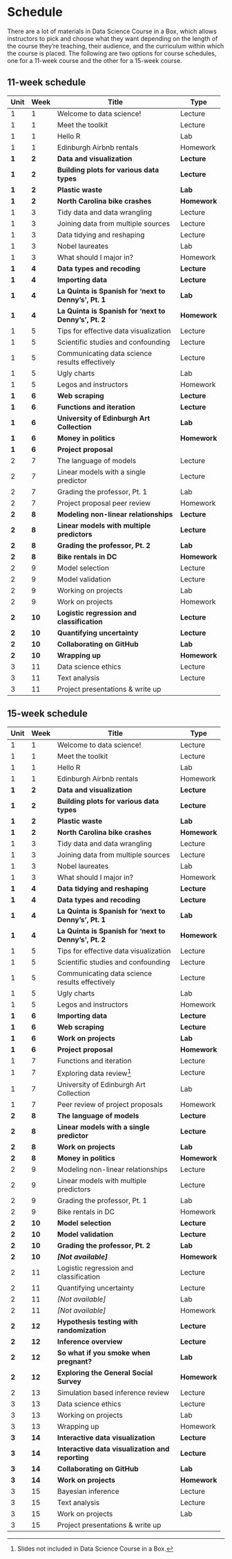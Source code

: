 # Schedule {#schedule}

There are a lot of materials in Data Science Course in a Box, which allows instructors to pick and choose what they want depending on the length of the course they're teaching, their audience, and the curriculum within which the course is placed.
The following are two options for course schedules, one for a 11-week course and the other for a 15-week course.

## 11-week schedule

+-------+--------+-------------------------------------------------------+--------------+
| Unit  | Week   | Title                                                 | Type         |
+=======+========+=======================================================+==============+
| 1     | 1      | Welcome to data science!                              | Lecture      |
+-------+--------+-------------------------------------------------------+--------------+
| 1     | 1      | Meet the toolkit                                      | Lecture      |
+-------+--------+-------------------------------------------------------+--------------+
| 1     | 1      | Hello R                                               | Lab          |
+-------+--------+-------------------------------------------------------+--------------+
| 1     | 1      | Edinburgh Airbnb rentals                              | Homework     |
+-------+--------+-------------------------------------------------------+--------------+
| **1** | **2**  | **Data and visualization**                            | **Lecture**  |
+-------+--------+-------------------------------------------------------+--------------+
| **1** | **2**  | **Building plots for various data types**             | **Lecture**  |
+-------+--------+-------------------------------------------------------+--------------+
| **1** | **2**  | **Plastic waste**                                     | **Lab**      |
+-------+--------+-------------------------------------------------------+--------------+
| **1** | **2**  | **North Carolina bike crashes**                       | **Homework** |
+-------+--------+-------------------------------------------------------+--------------+
| 1     | 3      | Tidy data and data wrangling                          | Lecture      |
+-------+--------+-------------------------------------------------------+--------------+
| 1     | 3      | Joining data from multiple sources                    | Lecture      |
+-------+--------+-------------------------------------------------------+--------------+
| 1     | 3      | Data tidying and reshaping                            | Lecture      |
+-------+--------+-------------------------------------------------------+--------------+
| 1     | 3      | Nobel laureates                                       | Lab          |
+-------+--------+-------------------------------------------------------+--------------+
| 1     | 3      | What should I major in?                               | Homework     |
+-------+--------+-------------------------------------------------------+--------------+
| **1** | **4**  | **Data types and recoding**                           | **Lecture**  |
+-------+--------+-------------------------------------------------------+--------------+
| **1** | **4**  | **Importing data**                                    | **Lecture**  |
+-------+--------+-------------------------------------------------------+--------------+
| **1** | **4**  | **La Quinta is Spanish for 'next to Denny's', Pt. 1** | **Lab**      |
+-------+--------+-------------------------------------------------------+--------------+
| **1** | **4**  | **La Quinta is Spanish for 'next to Denny's', Pt. 2** | **Homework** |
+-------+--------+-------------------------------------------------------+--------------+
| 1     | 5      | Tips for effective data visualization                 | Lecture      |
+-------+--------+-------------------------------------------------------+--------------+
| 1     | 5      | Scientific studies and confounding                    | Lecture      |
+-------+--------+-------------------------------------------------------+--------------+
| 1     | 5      | Communicating data science results effectively        | Lecture      |
+-------+--------+-------------------------------------------------------+--------------+
| 1     | 5      | Ugly charts                                           | Lab          |
+-------+--------+-------------------------------------------------------+--------------+
| 1     | 5      | Legos and instructors                                 | Homework     |
+-------+--------+-------------------------------------------------------+--------------+
| **1** | **6**  | **Web scraping**                                      | **Lecture**  |
+-------+--------+-------------------------------------------------------+--------------+
| **1** | **6**  | **Functions and iteration**                           | **Lecture**  |
+-------+--------+-------------------------------------------------------+--------------+
| **1** | **6**  | **University of Edinburgh Art Collection**            | **Lab**      |
+-------+--------+-------------------------------------------------------+--------------+
| **1** | **6**  | **Money in politics**                                 | **Homework** |
+-------+--------+-------------------------------------------------------+--------------+
| **1** | **6**  | **Project proposal**                                  |              |
+-------+--------+-------------------------------------------------------+--------------+
| 2     | 7      | The language of models                                | Lecture      |
+-------+--------+-------------------------------------------------------+--------------+
| 2     | 7      | Linear models with a single predictor                 | Lecture      |
+-------+--------+-------------------------------------------------------+--------------+
| 2     | 7      | Grading the professor, Pt.                            | Lab          |
|       |        | 1                                                     |              |
+-------+--------+-------------------------------------------------------+--------------+
| 2     | 7      | Project proposal peer review                          | Homework     |
+-------+--------+-------------------------------------------------------+--------------+
| **2** | **8**  | **Modeling non-linear relationships**                 | **Lecture**  |
+-------+--------+-------------------------------------------------------+--------------+
| **2** | **8**  | **Linear models with multiple predictors**            | **Lecture**  |
+-------+--------+-------------------------------------------------------+--------------+
| **2** | **8**  | **Grading the professor, Pt. 2**                      | **Lab**      |
+-------+--------+-------------------------------------------------------+--------------+
| **2** | **8**  | **Bike rentals in DC**                                | **Homework** |
+-------+--------+-------------------------------------------------------+--------------+
| 2     | 9      | Model selection                                       | Lecture      |
+-------+--------+-------------------------------------------------------+--------------+
| 2     | 9      | Model validation                                      | Lecture      |
+-------+--------+-------------------------------------------------------+--------------+
| 2     | 9      | Working on projects                                   | Lab          |
+-------+--------+-------------------------------------------------------+--------------+
| 2     | 9      | Work on projects                                      | Homework     |
+-------+--------+-------------------------------------------------------+--------------+
| **2** | **10** | **Logistic regression and classification**            | **Lecture**  |
+-------+--------+-------------------------------------------------------+--------------+
| **2** | **10** | **Quantifying uncertainty**                           | **Lecture**  |
+-------+--------+-------------------------------------------------------+--------------+
| **2** | **10** | **Collaborating on GitHub**                           | **Lab**      |
+-------+--------+-------------------------------------------------------+--------------+
| **2** | **10** | **Wrapping up**                                       | **Homework** |
+-------+--------+-------------------------------------------------------+--------------+
| 3     | 11     | Data science ethics                                   | Lecture      |
+-------+--------+-------------------------------------------------------+--------------+
| 3     | 11     | Text analysis                                         | Lecture      |
+-------+--------+-------------------------------------------------------+--------------+
| 3     | 11     | Project presentations & write up                      |              |
+-------+--------+-------------------------------------------------------+--------------+

## 15-week schedule

+-------+--------+-------------------------------------------------------+--------------+
| Unit  | Week   | Title                                                 | Type         |
+=======+========+=======================================================+==============+
| 1     | 1      | Welcome to data science!                              | Lecture      |
+-------+--------+-------------------------------------------------------+--------------+
| 1     | 1      | Meet the toolkit                                      | Lecture      |
+-------+--------+-------------------------------------------------------+--------------+
| 1     | 1      | Hello R                                               | Lab          |
+-------+--------+-------------------------------------------------------+--------------+
| 1     | 1      | Edinburgh Airbnb rentals                              | Homework     |
+-------+--------+-------------------------------------------------------+--------------+
| **1** | **2**  | **Data and visualization**                            | **Lecture**  |
+-------+--------+-------------------------------------------------------+--------------+
| **1** | **2**  | **Building plots for various data types**             | **Lecture**  |
+-------+--------+-------------------------------------------------------+--------------+
| **1** | **2**  | **Plastic waste**                                     | **Lab**      |
+-------+--------+-------------------------------------------------------+--------------+
| **1** | **2**  | **North Carolina bike crashes**                       | **Homework** |
+-------+--------+-------------------------------------------------------+--------------+
| 1     | 3      | Tidy data and data wrangling                          | Lecture      |
+-------+--------+-------------------------------------------------------+--------------+
| 1     | 3      | Joining data from multiple sources                    | Lecture      |
+-------+--------+-------------------------------------------------------+--------------+
| 1     | 3      | Nobel laureates                                       | Lab          |
+-------+--------+-------------------------------------------------------+--------------+
| 1     | 3      | What should I major in?                               | Homework     |
+-------+--------+-------------------------------------------------------+--------------+
| **1** | **4**  | **Data tidying and reshaping**                        | **Lecture**  |
+-------+--------+-------------------------------------------------------+--------------+
| **1** | **4**  | **Data types and recoding**                           | **Lecture**  |
+-------+--------+-------------------------------------------------------+--------------+
| **1** | **4**  | **La Quinta is Spanish for 'next to Denny's', Pt. 1** | **Lab**      |
+-------+--------+-------------------------------------------------------+--------------+
| **1** | **4**  | **La Quinta is Spanish for 'next to Denny's', Pt. 2** | **Homework** |
+-------+--------+-------------------------------------------------------+--------------+
| 1     | 5      | Tips for effective data visualization                 | Lecture      |
+-------+--------+-------------------------------------------------------+--------------+
| 1     | 5      | Scientific studies and confounding                    | Lecture      |
+-------+--------+-------------------------------------------------------+--------------+
| 1     | 5      | Communicating data science results effectively        | Lecture      |
+-------+--------+-------------------------------------------------------+--------------+
| 1     | 5      | Ugly charts                                           | Lab          |
+-------+--------+-------------------------------------------------------+--------------+
| 1     | 5      | Legos and instructors                                 | Homework     |
+-------+--------+-------------------------------------------------------+--------------+
| **1** | **6**  | **Importing data**                                    | **Lecture**  |
+-------+--------+-------------------------------------------------------+--------------+
| **1** | **6**  | **Web scraping**                                      | **Lecture**  |
+-------+--------+-------------------------------------------------------+--------------+
| **1** | **6**  | **Work on projects**                                  | **Lab**      |
+-------+--------+-------------------------------------------------------+--------------+
| **1** | **6**  | **Project proposal**                                  | **Homework** |
+-------+--------+-------------------------------------------------------+--------------+
| 1     | 7      | Functions and iteration                               | Lecture      |
+-------+--------+-------------------------------------------------------+--------------+
| 1     | 7      | Exploring data review[^schedule-1]                    | Lecture      |
+-------+--------+-------------------------------------------------------+--------------+
| 1     | 7      | University of Edinburgh Art Collection                | Lab          |
+-------+--------+-------------------------------------------------------+--------------+
| 1     | 7      | Peer review of project proposals                      | Homework     |
+-------+--------+-------------------------------------------------------+--------------+
| **2** | **8**  | **The language of models**                            | **Lecture**  |
+-------+--------+-------------------------------------------------------+--------------+
| **2** | **8**  | **Linear models with a single predictor**             | **Lecture**  |
+-------+--------+-------------------------------------------------------+--------------+
| **2** | **8**  | **Work on projects**                                  | **Lab**      |
+-------+--------+-------------------------------------------------------+--------------+
| **2** | **8**  | **Money in politics**                                 | **Homework** |
+-------+--------+-------------------------------------------------------+--------------+
| 2     | 9      | Modeling non-linear relationships                     | Lecture      |
+-------+--------+-------------------------------------------------------+--------------+
| 2     | 9      | Linear models with multiple predictors                | Lecture      |
+-------+--------+-------------------------------------------------------+--------------+
| 2     | 9      | Grading the professor, Pt.                            | Lab          |
|       |        | 1                                                     |              |
+-------+--------+-------------------------------------------------------+--------------+
| 2     | 9      | Bike rentals in DC                                    | Homework     |
+-------+--------+-------------------------------------------------------+--------------+
| **2** | **10** | **Model selection**                                   | **Lecture**  |
+-------+--------+-------------------------------------------------------+--------------+
| **2** | **10** | **Model validation**                                  | **Lecture**  |
+-------+--------+-------------------------------------------------------+--------------+
| **2** | **10** | **Grading the professor, Pt. 2**                      | **Lab**      |
+-------+--------+-------------------------------------------------------+--------------+
| **2** | **10** | ***[Not available]***                                 | **Homework** |
+-------+--------+-------------------------------------------------------+--------------+
| 2     | 11     | Logistic regression and classification                | Lecture      |
+-------+--------+-------------------------------------------------------+--------------+
| 2     | 11     | Quantifying uncertainty                               | Lecture      |
+-------+--------+-------------------------------------------------------+--------------+
| 2     | 11     | *[Not available]*                                     | Lab          |
+-------+--------+-------------------------------------------------------+--------------+
| 2     | 11     | *[Not available]*                                     | Homework     |
+-------+--------+-------------------------------------------------------+--------------+
| **2** | **12** | **Hypothesis testing with randomization**             | **Lecture**  |
+-------+--------+-------------------------------------------------------+--------------+
| **2** | **12** | **Inference overview**                                | **Lecture**  |
+-------+--------+-------------------------------------------------------+--------------+
| **2** | **12** | **So what if you smoke when pregnant?**               | **Lab**      |
+-------+--------+-------------------------------------------------------+--------------+
| **2** | **12** | **Exploring the General Social Survey**               | **Homework** |
+-------+--------+-------------------------------------------------------+--------------+
| 2     | 13     | Simulation based inference review                     | Lecture      |
+-------+--------+-------------------------------------------------------+--------------+
| 3     | 13     | Data science ethics                                   | Lecture      |
+-------+--------+-------------------------------------------------------+--------------+
| 3     | 13     | Working on projects                                   | Lab          |
+-------+--------+-------------------------------------------------------+--------------+
| 3     | 13     | Wrapping up                                           | Homework     |
+-------+--------+-------------------------------------------------------+--------------+
| **3** | **14** | **Interactive data visualization**                    | **Lecture**  |
+-------+--------+-------------------------------------------------------+--------------+
| **3** | **14** | **Interactive data visualization and reporting**      | **Lecture**  |
+-------+--------+-------------------------------------------------------+--------------+
| **3** | **14** | **Collaborating on GitHub**                           | **Lab**      |
+-------+--------+-------------------------------------------------------+--------------+
| **3** | **14** | **Work on projects**                                  | **Homework** |
+-------+--------+-------------------------------------------------------+--------------+
| 3     | 15     | Bayesian inference                                    | Lecture      |
+-------+--------+-------------------------------------------------------+--------------+
| 3     | 15     | Text analysis                                         | Lecture      |
+-------+--------+-------------------------------------------------------+--------------+
| 3     | 15     | Work on projects                                      | Lab          |
+-------+--------+-------------------------------------------------------+--------------+
| 3     | 15     | Project presentations & write up                      |              |
+-------+--------+-------------------------------------------------------+--------------+

[^schedule-1]: Slides not included in Data Science Course in a Box.
